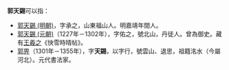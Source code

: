 '''郭天錫'''可以指：
* [[郭天錫_(明朝)|郭天錫 (明朝)]]，字承之，山東福山人。明嘉靖年間人。
* [[郭天錫_(元朝)|郭天錫 (元朝)]]（1227年－1302年），字佑之，號北山，丹徒人。曾為御史。藏有[[王羲之|王羲之]]《快雪時晴帖》。
* [[郭畀|郭畀]]（1301年－1355年），字'''天錫'''，以字行，號雲山、退思，祖籍洺水（今屬河北）。元代書法家。 

{{disambig|K|Cat=三字郭姓人名消歧义}}